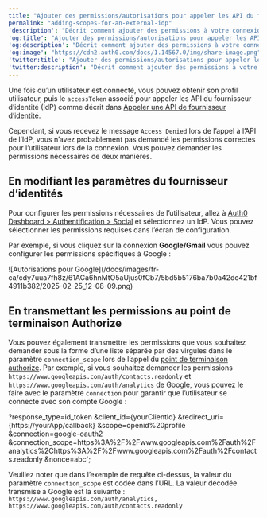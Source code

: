 ```yaml
---
title: "Ajouter des permissions/autorisations pour appeler les API du fournisseur d’identité"
permalink: "adding-scopes-for-an-external-idp"
'description': "Décrit comment ajouter des permissions à votre connexion IdP."
'og:title': "Ajouter des permissions/autorisations pour appeler les API du fournisseur d’identité"
'og:description': "Décrit comment ajouter des permissions à votre connexion IdP."
'og:image': "https://cdn2.auth0.com/docs/1.14567.0/img/share-image.png"
'twitter:title': "Ajouter des permissions/autorisations pour appeler les API du fournisseur d’identité"
'twitter:description': "Décrit comment ajouter des permissions à votre connexion IdP."
---
```



Une fois qu’un utilisateur est connecté, vous pouvez obtenir son profil utilisateur, puis le `accessToken` associé pour appeler les API du fournisseur d’identité (<Tooltip href="/docs/docs/fr-ca/glossary?term=idp" tip="Fournisseur d’identité (IdP)
Service de stockage et de gestion des identités numériques." cta="Voir le glossaire">IdP</Tooltip>) comme décrit dans [Appeler une API de fournisseur d’identité](/docs/docs/fr-ca/authenticate/identity-providers/calling-an-external-idp-api).

Cependant, si vous recevez le message `Access Denied` lors de l’appel à l’API de l’IdP, vous n’avez probablement pas demandé les permissions correctes pour l’utilisateur lors de la connexion. Vous pouvez demander les permissions nécessaires de deux manières.

## En modifiant les paramètres du fournisseur d’identités

Pour configurer les permissions nécessaires de l’utilisateur, allez à [Auth0 Dashboard > Authentification > Social](https://manage.auth0.com/#/connections/social) et sélectionnez un IdP. Vous pouvez sélectionner les permissions requises dans l’écran de configuration.

Par exemple, si vous cliquez sur la connexion **Google/Gmail** vous pouvez configurer les permissions spécifiques à Google :

<Frame>![Autorisations pour Google](/docs/images/fr-ca/cdy7uua7fh8z/61ACa6hnMtO5aUjus0fCb7/5bd5b5176ba7b0a42dc421bf4911b382/2025-02-25_12-08-09.png)</Frame>

## En transmettant les permissions au point de terminaison Authorize

Vous pouvez également transmettre les permissions que vous souhaitez demander sous la forme d’une liste séparée par des virgules dans le paramètre `connection_scope` lors de l’appel du [point de terminaison authorize](/docs/docs/fr-ca/api/authentication#login). Par exemple, si vous souhaitez demander les permissions `https://www.googleapis.com/auth/contacts.readonly` et `https://www.googleapis.com/auth/analytics` de Google, vous pouvez le faire avec le paramètre `connection` pour garantir que l’utilisateur se connecte avec son compte Google :

  ?response_type=id_token
  &client_id={yourClientId}
  &redirect_uri={https://yourApp/callback}
  &scope=openid%20profile
  &connection=google-oauth2
  &connection_scope=https%3A%2F%2Fwww.googleapis.com%2Fauth%2Fanalytics%2Chttps%3A%2F%2Fwww.googleapis.com%2Fauth%2Fcontacts.readonly
  &nonce=abc`;

<AuthCodeBlock children={codeExample} language="text" lines />

<Callout icon="file-lines" color="#0EA5E9" iconType="regular">

Veuillez noter que dans l’exemple de requête ci-dessus, la valeur du paramètre `connection_scope` est codée dans l’URL. La valeur décodée transmise à Google est la suivante : `https://www.googleapis.com/auth/analytics, https://www.googleapis.com/auth/contacts.readonly`

</Callout>

